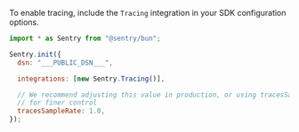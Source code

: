 To enable tracing, include the `Tracing` integration in your SDK configuration options.

<SignInNote />

```javascript
import * as Sentry from "@sentry/bun";

Sentry.init({
  dsn: "___PUBLIC_DSN___",

  integrations: [new Sentry.Tracing()],

  // We recommend adjusting this value in production, or using tracesSampler
  // for finer control
  tracesSampleRate: 1.0,
});
```
